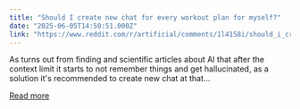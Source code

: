 ```yaml
---
title: "Should I create new chat for every workout plan for myself?"
date: "2025-06-05T14:50:51.000Z"
link: "https://www.reddit.com/r/artificial/comments/1l4158i/should_i_create_new_chat_for_every_workout_plan/"
---
```


As turns out from finding and scientific articles about AI that after the context limit it starts to not remember things and get hallucinated, as a solution it's recommended to create new chat at that...

[Read more](https://www.reddit.com/r/artificial/comments/1l4158i/should_i_create_new_chat_for_every_workout_plan/)
